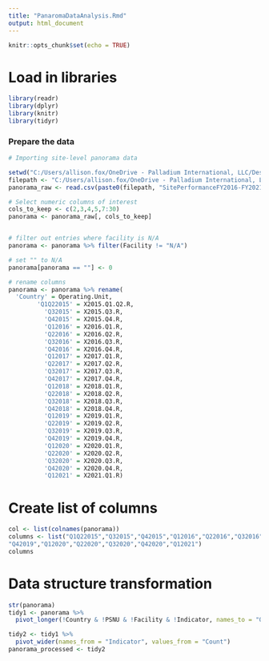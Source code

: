 ---
title: "PanaromaDataAnalysis.Rmd"
output: html_document
---

```{r setup, include=FALSE}
knitr::opts_chunk$set(echo = TRUE)
```

# Load in libraries

```{r}
library(readr)
library(dplyr)
library(knitr)
library(tidyr)
```

### Prepare the data ###


```{r}
# Importing site-level panorama data

setwd("C:/Users/allison.fox/OneDrive - Palladium International, LLC/Desktop/Technical Work/Anomaly Detection")
filepath <- "C:/Users/allison.fox/OneDrive - Palladium International, LLC/Desktop/Technical Work/Anomaly Detection/"
panorama_raw <- read.csv(paste0(filepath, "SitePerformanceFY2016-FY2021.csv"), stringsAsFactors = FALSE)

```



```{r}
# Select numeric columns of interest
cols_to_keep <- c(2,3,4,5,7:30)
panorama <- panorama_raw[, cols_to_keep]


# filter out entries where facility is N/A
panorama <- panorama %>% filter(Facility != "N/A")

# set "" to N/A
panorama[panorama == ""] <- 0

# rename columns 
panorama <- panorama %>% rename(
  'Country' = Operating.Unit,  
        'Q1Q22015' = X2015.Q1.Q2.R,
          'Q32015' = X2015.Q3.R,
          'Q42015' = X2015.Q4.R,         
          'Q12016' = X2016.Q1.R,
          'Q22016' = X2016.Q2.R,
          'Q32016' = X2016.Q3.R,
          'Q42016' = X2016.Q4.R,
          'Q12017' = X2017.Q1.R,
          'Q22017' = X2017.Q2.R,
          'Q32017' = X2017.Q3.R,
          'Q42017' = X2017.Q4.R,
          'Q12018' = X2018.Q1.R,
          'Q22018' = X2018.Q2.R,
          'Q32018' = X2018.Q3.R,
          'Q42018' = X2018.Q4.R, 
          'Q12019' = X2019.Q1.R,
          'Q22019' = X2019.Q2.R,
          'Q32019' = X2019.Q3.R,
          'Q42019' = X2019.Q4.R,
          'Q12020' = X2020.Q1.R,
          'Q22020' = X2020.Q2.R,
          'Q32020' = X2020.Q3.R,
          'Q42020' = X2020.Q4.R,
          'Q12021' = X2021.Q1.R)

```


# Create list of columns

```{r}
col <- list(colnames(panorama))
columns <- list("Q1Q22015","Q32015","Q42015","Q12016","Q22016","Q32016","Q42016","Q12017",    "Q22017","Q32017","Q42017","Q12018","Q22018","Q32018","Q42018","Q12019","Q22019","Q32019",
"Q42019","Q12020","Q22020","Q32020","Q42020","Q12021")
columns
```


# Data structure transformation

```{r}
str(panorama)
tidy1 <- panorama %>%
  pivot_longer(!Country & !PSNU & !Facility & !Indicator, names_to = "Quarter", values_to = "Count")
```

```{r}
tidy2 <- tidy1 %>%
  pivot_wider(names_from = "Indicator", values_from = "Count")
panorama_processed <- tidy2
```



